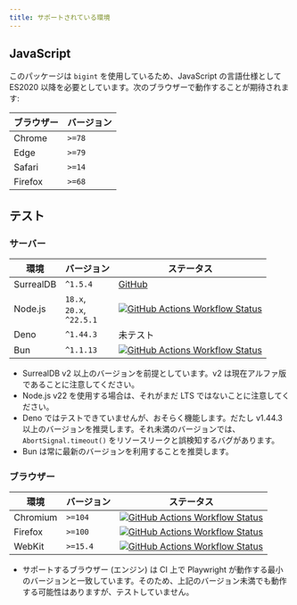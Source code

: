 ```yaml
---
title: サポートされている環境
---
```



## JavaScript

このパッケージは `bigint` を使用しているため、JavaScript の言語仕様として ES2020 以降を必要としています。次のブラウザーで動作することが期待されます:

| ブラウザー | バージョン |
| --- | --- |
| Chrome  | `>=78` |
| Edge    | `>=79` |
| Safari  | `>=14` |
| Firefox | `>=68` |

## テスト

### サーバー

| 環境 | バージョン | ステータス |
| --- | --- | --- |
| SurrealDB | `^1.5.4` | [GitHub](https://github.com/surrealdb/surrealdb) |
| Node.js   | `18.x`,<br/>`20.x`,<br/>`^22.5.1` | [![GitHub Actions Workflow Status](https://img.shields.io/github/actions/workflow/status/tai-kun/surrealdb.js/nodejs.yml?branch=v1&logo=Node.js&label=Node.js)](https://github.com/tai-kun/surrealdb.js/actions/workflows/nodejs.yml) |
| Deno      | `^1.44.3` | 未テスト |
| Bun       | `^1.1.13` | [![GitHub Actions Workflow Status](https://img.shields.io/github/actions/workflow/status/tai-kun/surrealdb.js/bun.yml?branch=v1&logo=Bun&label=Bun)](https://github.com/tai-kun/surrealdb.js/actions/workflows/bun.yml) |

- SurrealDB v2 以上のバージョンを前提としています。v2 は現在アルファ版であることに注意してください。
- Node.js v22 を使用する場合は、それがまだ LTS ではないことに注意してください。
- Deno ではテストできていませんが、おそらく機能します。だたし v1.44.3 以上のバージョンを推奨します。それ未満のバージョンでは、`AbortSignal.timeout()` をリソースリークと誤検知するバグがあります。
- Bun は常に最新のバージョンを利用することを推奨します。

### ブラウザー

| 環境 | バージョン | ステータス |
| --- | --- | --- |
| Chromium  | `>=104` | [![GitHub Actions Workflow Status](https://img.shields.io/github/actions/workflow/status/tai-kun/surrealdb.js/chromium.yml?branch=v1&logo=googlechrome&label=Chromium)](https://github.com/tai-kun/surrealdb.js/actions/workflows/chromium.yml) |
| Firefox | `>=100` | [![GitHub Actions Workflow Status](https://img.shields.io/github/actions/workflow/status/tai-kun/surrealdb.js/firefox.yml?branch=v1&logo=Firefox&label=Firefox)](https://github.com/tai-kun/surrealdb.js/actions/workflows/firefox.yml) |
| WebKit  | `>=15.4` | [![GitHub Actions Workflow Status](https://img.shields.io/github/actions/workflow/status/tai-kun/surrealdb.js/webkit.yml?branch=v1&style=flat&logo=safari&label=WebKit)](https://github.com/tai-kun/surrealdb.js/actions/workflows/webkit.yml) |

- サポートするブラウザー (エンジン) は CI 上で Playwright が動作する最小のバージョンと一致しています。そのため、上記のバージョン未満でも動作する可能性はありますが、テストしていません。
